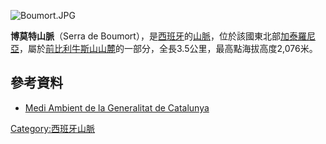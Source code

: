 [[Image:Boumort.JPG|right]]
{{coord|42|14|2.374|N|1|7|31.46|E|display=title}}

'''博莫特山脈'''（Serra de Boumort），是[[西班牙|西班牙]]的[[山脈|山脈]]，位於該國東北部[[加泰羅尼亞|加泰羅尼亞]]，屬於[[前比利牛斯山山麓|前比利牛斯山山麓]]的一部分，全長3.5公里，最高點海拔高度2,076米。

==參考資料==
* [http://mediambient.gencat.net/cat/el_medi/cassa/boumort.jsp Medi Ambient de la Generalitat de Catalunya]{{Wayback|url=http://mediambient.gencat.net/cat/el_medi/cassa/boumort.jsp |date=20100129053512 }}

{{Spain-geo-stub}}
[[Category:西班牙山脈|Category:西班牙山脈]]